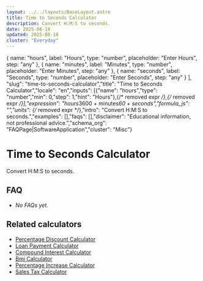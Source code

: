```yaml
---
layout: ../../layouts/BaseLayout.astro
title: Time to Seconds Calculator
description: Convert H:M:S to seconds.
date: 2025-08-18
updated: 2025-08-18
cluster: "Everyday"
---
```



  { name: "hours", label: "Hours", type: "number", placeholder: "Enter Hours", step: "any" },
  { name: "minutes", label: "Minutes", type: "number", placeholder: "Enter Minutes", step: "any" },
  { name: "seconds", label: "Seconds", type: "number", placeholder: "Enter Seconds", step: "any" }
],
"slug": "time-to-seconds-calculator","title": "Time to Seconds Calculator","locale": "en","inputs": [{"name": "hours","type": "number","min": 0,"step": 1,"hint": "Hours"},{/* removed expr */},{/* removed expr */}],"expression": "hours*3600 + minutes*60 + seconds","formula_js": "","units": {/* removed expr */},"intro": "Convert H:M:S to seconds.","examples": [],"faqs": [],"disclaimer": "Educational information, not professional advice.","schema_org": "FAQPage|SoftwareApplication","cluster": "Misc"}

# Time to Seconds Calculator

Convert H:M:S to seconds.

<Calculator schema={schema} />

## FAQ

- _No FAQs yet._

## Related calculators
- [Percentage Discount Calculator](/calculators/percentage-discount-calculator/)
- [Loan Payment Calculator](/calculators/loan-payment-calculator/)
- [Compound Interest Calculator](/calculators/compound-interest-calculator/)
- [Bmi Calculator](/calculators/bmi-calculator/)
- [Percentage Increase Calculator](/calculators/percentage-increase-calculator/)
- [Sales Tax Calculator](/calculators/sales-tax-calculator/)
